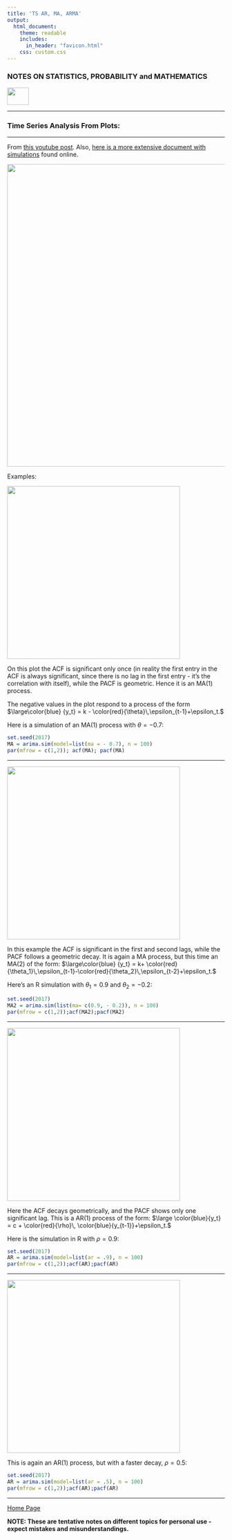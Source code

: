 ```yaml
---
title: 'TS AR, MA, ARMA'
output: 
  html_document:
    theme: readable
    includes:
      in_header: "favicon.html" 
    css: custom.css
---
```



### **NOTES ON STATISTICS, PROBABILITY and MATHEMATICS**

<a href="http://rinterested.github.io/statistics/index.html">
<img HEIGHT="40" WIDTH="50" src="logo.PNG"></a>

---

### Time Series Analysis From Plots:

---

From [this youtube post](https://www.youtube.com/watch?v=-vSzKfqcTDg). Also, [here is a more extensive document with simulations](https://drive.google.com/file/d/0Bwl-HpVJ_5PeSDdnX3lEWENidE0/view?usp=sharing) found online.

<img width="700" src="https://cloud.githubusercontent.com/assets/9312897/21590345/0dad63c8-d0c9-11e6-8dc9-9389405ff2aa.png">

Examples:

<img width="400" src="https://cloud.githubusercontent.com/assets/9312897/21584005/513cf3d8-d065-11e6-9170-3acf829dede8.png">

On this plot the ACF is significant only once (in reality the first entry in the ACF is always significant, since there is no lag in the first entry - it's the correlation with itself), while the PACF is geometric. Hence it is an MA(1) process. 

The negative values in the plot respond to a process of the form $\large\color{blue} {y_t} = k - \color{red}{\theta}\,\epsilon_{t-1}+\epsilon_t.$

Here is a simulation of an MA(1) process with $\theta = - 0.7:$

```r
set.seed(2017)
MA = arima.sim(model=list(ma = - 0.7), n = 100)
par(mfrow = c(1,2)); acf(MA); pacf(MA)
```



---

<img width="400" src="https://cloud.githubusercontent.com/assets/9312897/21584007/5be50e42-d065-11e6-9d42-12fa3fa752f1.png">

In this example the ACF is significant in the first and second lags, while the PACF follows a geometric decay. It is again a MA process, but this time an MA(2) of the form: $\large\color{blue} {y_t} = k+ \color{red}{\theta_1}\,\epsilon_{t-1}-\color{red}{\theta_2}\,\epsilon_{t-2}+\epsilon_t.$

Here's an R simulation with $\theta_1 = 0.9$ and $\theta_2= -0.2:$

```r
set.seed(2017)
MA2 = arima.sim(list(ma= c(0.9, - 0.2)), n = 100)
par(mfrow = c(1,2));acf(MA2);pacf(MA2)
```

---

<img width="400" src="https://cloud.githubusercontent.com/assets/9312897/21584010/670b6de8-d065-11e6-8ec5-879079227380.png">

Here the ACF decays geometrically, and the PACF shows only one significant lag. This is a AR(1) process of the form: $\large \color{blue}{y_t} = c + \color{red}{\rho}\, \color{blue}{y_{t-1}}+\epsilon_t.$

Here is the simulation in R with $\rho = 0.9:$


```r
set.seed(2017)
AR = arima.sim(model=list(ar = .9), n = 100)
par(mfrow = c(1,2));acf(AR);pacf(AR)
```

---

<img width="400" src="https://cloud.githubusercontent.com/assets/9312897/21584012/71cb685a-d065-11e6-81ed-c22c2ed6b9bb.png">

This is again an AR(1) process, but with a faster decay, $\rho=0.5:$

```r
set.seed(2017)
AR = arima.sim(model=list(ar = .5), n = 100)
par(mfrow = c(1,2));acf(AR);pacf(AR)
```

---
<a href="http://rinterested.github.io/statistics/index.html">Home Page</a>

**NOTE: These are tentative notes on different topics for personal use - expect mistakes and misunderstandings.**